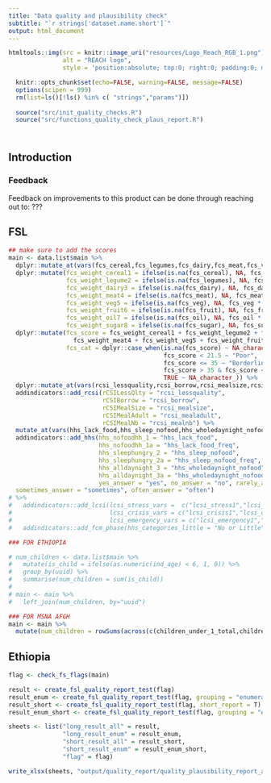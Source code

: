 ```yaml
---
title: "Data quality and plausibility check"
subtitle: "`r strings['dataset.name.short']`"
output: html_document
---
```


<style>
.tocify-subheader {
  font-size: 0.7em;
}
.tocify-item {
  font-size: 0.85em;
  padding-left: 25px;
  text-indent: 0;
}
</style>

```r
htmltools::img(src = knitr::image_uri("resources/Logo_Reach_RGB_1.png"), 
               alt = "REACH logo",
               style = 'position:absolute; top:0; right:0; padding:0; margin:20; width:250px')
```



```r
  knitr::opts_chunk$set(echo=FALSE, warning=FALSE, message=FALSE)
  options(scipen = 999)
  rm(list=ls()[!ls() %in% c( "strings","params")])
  
  source("src/init_quality_checks.R")
  source("src/functions_quality_check_plaus_report.R")
  
```

# {.tabset}
## Introduction
### Feedback

Feedback on improvements to this product can be done through reaching out to: ???

## FSL

```r

## make sure to add the scores
main <- data.list$main %>% 
  dplyr::mutate_at(vars(fcs_cereal,fcs_legumes,fcs_dairy,fcs_meat,fcs_veg,fcs_fruit,fcs_oil,fcs_sugar),as.numeric) %>%
  dplyr::mutate(fcs_weight_cereal1 = ifelse(is.na(fcs_cereal), NA, fcs_cereal * 2),
                fcs_weight_legume2 = ifelse(is.na(fcs_legumes), NA, fcs_legumes * 3),
                fcs_weight_dairy3 = ifelse(is.na(fcs_dairy), NA, fcs_dairy * 4),
                fcs_weight_meat4 = ifelse(is.na(fcs_meat), NA, fcs_meat * 4),
                fcs_weight_veg5 = ifelse(is.na(fcs_veg), NA, fcs_veg * 1),
                fcs_weight_fruit6 = ifelse(is.na(fcs_fruit), NA, fcs_fruit * 1),
                fcs_weight_oil7 = ifelse(is.na(fcs_oil), NA, fcs_oil * 0.5),
                fcs_weight_sugar8 = ifelse(is.na(fcs_sugar), NA, fcs_sugar * 0.5)) %>% 
  dplyr::mutate(fcs_score = fcs_weight_cereal1 + fcs_weight_legume2 + fcs_weight_dairy3 + 
                  fcs_weight_meat4 + fcs_weight_veg5 + fcs_weight_fruit6 + fcs_weight_oil7 + fcs_weight_sugar8,
                fcs_cat = dplyr::case_when(is.na(fcs_score) ~ NA_character_,
                                           fcs_score < 21.5 ~ "Poor",
                                           fcs_score <= 35 ~ "Borderline",
                                           fcs_score > 35 & fcs_score < 200 ~ "Acceptable",
                                           TRUE ~ NA_character_)) %>%
  dplyr::mutate_at(vars(rcsi_lessquality,rcsi_borrow,rcsi_mealsize,rcsi_mealadult,rcsi_mealnb),as.numeric) %>% 
  addindicators::add_rcsi(rCSILessQlty = "rcsi_lessquality",
                          rCSIBorrow = "rcsi_borrow",
                          rCSIMealSize = "rcsi_mealsize",
                          rCSIMealAdult = "rcsi_mealadult",
                          rCSIMealNb = "rcsi_mealnb") %>% 
  mutate_at(vars(hhs_lack_food,hhs_sleep_nofood,hhs_wholedaynight_nofood),~ifelse(. %in% c('dk','dwta'),'no',.)) %>% 
  addindicators::add_hhs(hhs_nofoodhh_1 = "hhs_lack_food",
                         hhs_nofoodhh_1a = "hhs_lack_food_freq",
                         hhs_sleephungry_2 = "hhs_sleep_nofood",
                         hhs_sleephungry_2a = "hhs_sleep_nofood_freq",
                         hhs_alldaynight_3 = "hhs_wholedaynight_nofood",
                         hhs_alldaynight_3a = "hhs_wholedaynight_nofood_freq",
                         yes_answer = "yes", no_answer = "no", rarely_answer = "rarely", 
  sometimes_answer = "sometimes", often_answer = "often")
# %>% 
#   addindicators::add_lcsi(lcsi_stress_vars =  c("lcsi_stress1","lcsi_stress2","lcsi_stress3","lcsi_stress4"),
#                           lcsi_crisis_vars = c("lcsi_crisis1","lcsi_crisis2","lcsi_crisis3"),
#                           lcsi_emergency_vars = c("lcsi_emergency1","lcsi_emergency2","lcsi_emergency3")) %>% 
#   addindicators::add_fcm_phase(hhs_categories_little = "No or Little")

### FOR ETHIOPIA

# num_children <- data.list$main %>% 
#   mutate(is_child = ifelse(as.numeric(ind_age) < 6, 1, 0)) %>% 
#   group_by(uuid) %>% 
#   summarise(num_children = sum(is_child))
# 
# main <- main %>% 
#   left_join(num_children, by="uuid")

### FOR MSNA AFGH
main <- main %>% 
  mutate(num_children = rowSums(across(c(children_under_1_total,children_1_5_total), .fns = as.numeric), na.rm = T))

```

## Ethiopia 
```r
flag <- check_fs_flags(main)
```

```r
result <- create_fsl_quality_report_test(flag)
result_enum <- create_fsl_quality_report_test(flag, grouping = "enumerator")
result_short <- create_fsl_quality_report_test(flag, short_report = T)
result_enum_short <- create_fsl_quality_report_test(flag, grouping = "enumerator", short_report = T)

sheets <- list("long_result_all" = result,
               "long_result_enum" = result_enum,
               "short_result_all" = result_short,
               "short_result_enum" = result_enum_short,
               "flag" = flag)

write_xlsx(sheets, "output/quality_report/quality_plausibility_report_afg_msna.xlsx")
```

```r

```
